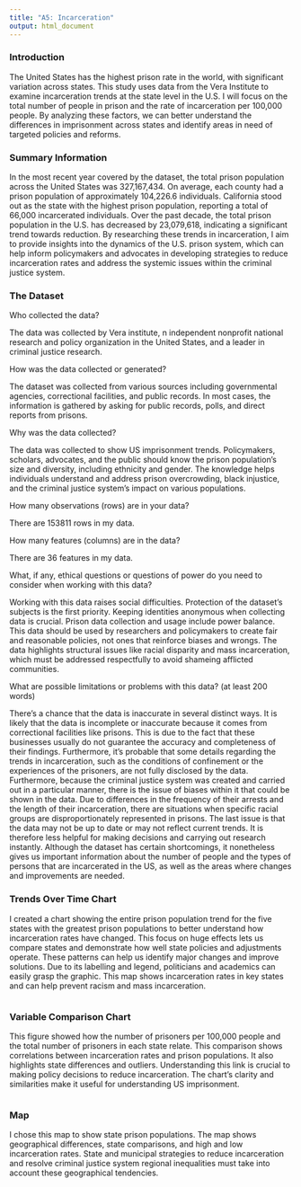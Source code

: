 ```yaml
---
title: "A5: Incarceration"
output: html_document
---
```


### Introduction

The United States has the highest prison rate in the world, with significant variation across states. This study uses data from the Vera Institute to examine incarceration trends at the state level in the U.S. I will focus on the total number of people in prison and the rate of incarceration per 100,000 people. By analyzing these factors, we can better understand the differences in imprisonment across states and identify areas in need of targeted policies and reforms.


### Summary Information


In the most recent year covered by the dataset, the total prison population across the United States was 327,167,434. On average, each county had a prison population of approximately 104,226.6 individuals. California stood out as the state with the highest prison population, reporting a total of 66,000 incarcerated individuals. Over the past decade, the total prison population in the U.S. has decreased by 23,079,618, indicating a significant trend towards reduction. By researching these trends in incarceration, I aim to provide insights into the dynamics of the U.S. prison system, which can help inform policymakers and advocates in developing strategies to reduce incarceration rates and address the systemic issues within the criminal justice system.



### The Dataset

Who collected the data?  

The data was collected by Vera institute, n independent nonprofit national research and policy organization in the United States, and a leader in criminal justice research.

How was the data collected or generated?  

The dataset was collected from various sources including governmental agencies, correctional facilities, and public records. In most cases, the information is gathered by asking for public records, polls, and direct reports from prisons.


Why was the data collected?

The data was collected to show US imprisonment trends. Policymakers, scholars, advocates, and the public should know the prison population's size and diversity, including ethnicity and gender. The knowledge helps individuals understand and address prison overcrowding, black injustice, and the criminal justice system's impact on various populations.


How many observations (rows) are in your data?  

There are 153811 rows in my data.

How many features (columns) are in the data?  

There are 36 features in my data.

What, if any, ethical questions or questions of power do you need to consider when working with this data?


Working with this data raises social difficulties. Protection of the dataset's subjects is the first priority. Keeping identities anonymous when collecting data is crucial. Prison data collection and usage include power balance. This data should be used by researchers and policymakers to create fair and reasonable policies, not ones that reinforce biases and wrongs. The data highlights structural issues like racial disparity and mass incarceration, which must be addressed respectfully to avoid shameing afflicted communities.

What are possible limitations or problems with this data?   (at least 200 words)

There's a chance that the data is inaccurate in several distinct ways. It is likely that the data is incomplete or inaccurate because it comes from correctional facilities like prisons. This is due to the fact that these businesses usually do not guarantee the accuracy and completeness of their findings. Furthermore, it's probable that some details regarding the trends in incarceration, such as the conditions of confinement or the experiences of the prisoners, are not fully disclosed by the data. Furthermore, because the criminal justice system was created and carried out in a particular manner, there is the issue of biases within it that could be shown in the data. Due to differences in the frequency of their arrests and the length of their incarceration, there are situations when specific racial groups are disproportionately represented in prisons. The last issue is that the data may not be up to date or may not reflect current trends. It is therefore less helpful for making decisions and carrying out research instantly. Although the dataset has certain shortcomings, it nonetheless gives us important information about the number of people and the types of persons that are incarcerated in the US, as well as the areas where changes and improvements are needed.


### Trends Over Time Chart

I created a chart showing the entire prison population trend for the five states with the greatest prison populations to better understand how incarceration rates have changed. This focus on huge effects lets us compare states and demonstrate how well state policies and adjustments operate. These patterns can help us identify major changes and improve solutions. Due to its labelling and legend, politicians and academics can easily grasp the graphic. This map shows incarceration rates in key states and can help prevent racism and mass incarceration.


 
```r
```

### Variable Comparison Chart


This figure showed how the number of prisoners per 100,000 people and the total number of prisoners in each state relate. This comparison shows correlations between incarceration rates and prison populations. It also highlights state differences and outliers. Understanding this link is crucial to making policy decisions to reduce incarceration. The chart's clarity and similarities make it useful for understanding US imprisonment.

```r
```

### Map

I chose this map to show state prison populations. The map shows geographical differences, state comparisons, and high and low incarceration rates. State and municipal strategies to reduce incarceration and resolve criminal justice system regional inequalities must take into account these geographical tendencies.

```r
```